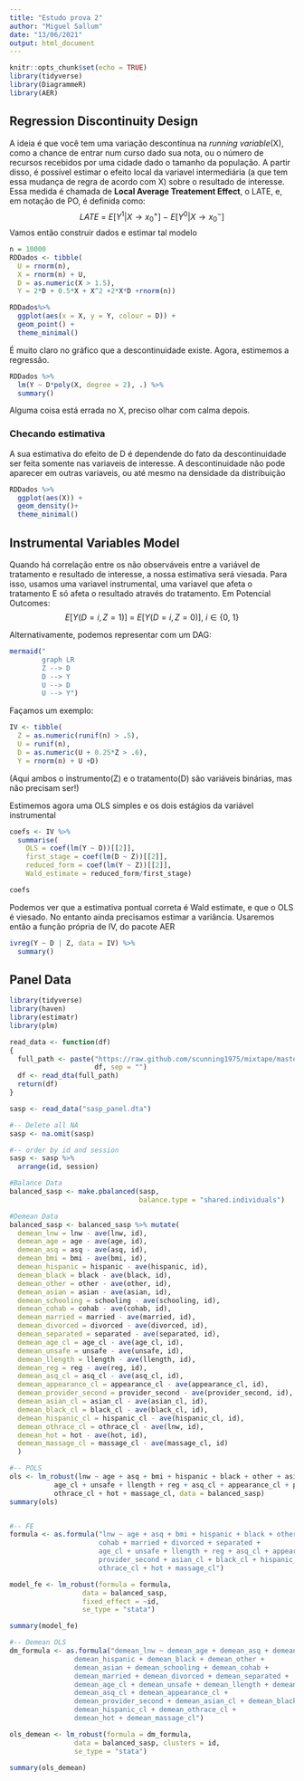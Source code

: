 ```yaml
---
title: "Estudo prova 2"
author: "Miguel Sallum"
date: "13/06/2021"
output: html_document
---
```


```r
knitr::opts_chunk$set(echo = TRUE)
library(tidyverse)
library(DiagrammeR)
library(AER)
```

## Regression Discontinuity Design

A ideia é que você tem uma variação descontínua na _running variable_(X), como a chance de entrar num curso dado sua nota, ou o número de recursos recebidos por uma cidade dado o tamanho da população. A partir disso, é possível estimar o efeito local da variavel intermediária (a que tem essa mudança de regra de acordo com X) sobre o resultado de interesse. Essa medida é chamada de **Local Average Treatement Effect**, o LATE, e, em notação de PO, é definida como:
$$
LATE\ =\ E[Y^1|X\rightarrow x_0^+]\ -\ E[Y^0|X\rightarrow x_0^-] 
$$
Vamos então construir dados e estimar tal modelo

```r
n = 10000
RDDados <- tibble(
  U = rnorm(n),
  X = rnorm(n) + U,
  D = as.numeric(X > 1.5),
  Y = 2*D + 0.5*X + X^2 +2*X*D +rnorm(n)) 

RDDados%>%
  ggplot(aes(x = X, y = Y, colour = D)) +
  geom_point() +
  theme_minimal()

```
É muito claro no gráfico que a descontinuidade existe. Agora, estimemos a regressão.
```r
RDDados %>%
  lm(Y ~ D*poly(X, degree = 2), .) %>%
  summary()

```
Alguma coisa está errada no X, preciso olhar com calma depois.

### Checando estimativa

A sua estimativa do efeito de D é dependende do fato da descontinuidade ser feita somente nas variaveis de interesse. A descontinuidade não pode aparecer em outras variaveis, ou até mesmo na densidade da distribuição

```r
RDDados %>%
  ggplot(aes(X)) +
  geom_density()+
  theme_minimal()
```

## Instrumental Variables Model

Quando há correlação entre os não observáveis entre a variável de tratamento e resultado de interesse, a nossa estimativa será viesada. Para isso, usamos uma variavel instrumental, uma variavel que afeta o tratamento E só afeta o resultado através do tratamento. Em Potencial Outcomes:
$$
E[Y(D=i, Z=1)]\ =\ E[Y(D=i, Z=0)],\ i \in\{0,\ 1\}
$$

Alternativamente, podemos representar com um DAG:
```r
mermaid("
        graph LR
        Z --> D
        D --> Y
        U --> D
        U --> Y")
```

Façamos um exemplo:
```r

IV <- tibble(
  Z = as.numeric(runif(n) > .5),
  U = runif(n),
  D = as.numeric(U + 0.25*Z > .6),
  Y = rnorm(n) + U +D)

```
(Aqui ambos o instrumento(Z) e o tratamento(D) são variáveis binárias, mas não precisam ser!)

Estimemos agora uma OLS simples e os dois estágios da variável instrumental
```r
coefs <- IV %>%
  summarise(
    OLS = coef(lm(Y ~ D))[[2]],
    first_stage = coef(lm(D ~ Z))[[2]],
    reduced_form = coef(lm(Y ~ Z))[[2]],
    Wald_estimate = reduced_form/first_stage)

coefs


```

Podemos ver que a estimativa pontual correta é Wald estimate, e que o OLS é viesado. No entanto ainda precisamos estimar a variância. Usaremos então a função própria de IV, do pacote AER

```r


ivreg(Y ~ D | Z, data = IV) %>%
  summary()

```

## Panel Data

```r
library(tidyverse)
library(haven)
library(estimatr)
library(plm)

read_data <- function(df)
{
  full_path <- paste("https://raw.github.com/scunning1975/mixtape/master/", 
                     df, sep = "")
  df <- read_dta(full_path)
  return(df)
}

sasp <- read_data("sasp_panel.dta")

#-- Delete all NA
sasp <- na.omit(sasp)

#-- order by id and session 
sasp <- sasp %>% 
  arrange(id, session)

#Balance Data
balanced_sasp <- make.pbalanced(sasp, 
                                balance.type = "shared.individuals")

#Demean Data
balanced_sasp <- balanced_sasp %>% mutate( 
  demean_lnw = lnw - ave(lnw, id),
  demean_age = age - ave(age, id),
  demean_asq = asq - ave(asq, id),
  demean_bmi = bmi - ave(bmi, id),
  demean_hispanic = hispanic - ave(hispanic, id),
  demean_black = black - ave(black, id),
  demean_other = other - ave(other, id),
  demean_asian = asian - ave(asian, id),
  demean_schooling = schooling - ave(schooling, id),
  demean_cohab = cohab - ave(cohab, id),
  demean_married = married - ave(married, id),
  demean_divorced = divorced - ave(divorced, id),
  demean_separated = separated - ave(separated, id),
  demean_age_cl = age_cl - ave(age_cl, id),
  demean_unsafe = unsafe - ave(unsafe, id),
  demean_llength = llength - ave(llength, id),
  demean_reg = reg - ave(reg, id),
  demean_asq_cl = asq_cl - ave(asq_cl, id),
  demean_appearance_cl = appearance_cl - ave(appearance_cl, id),
  demean_provider_second = provider_second - ave(provider_second, id),
  demean_asian_cl = asian_cl - ave(asian_cl, id),
  demean_black_cl = black_cl - ave(black_cl, id),
  demean_hispanic_cl = hispanic_cl - ave(hispanic_cl, id),
  demean_othrace_cl = othrace_cl - ave(lnw, id),
  demean_hot = hot - ave(hot, id),
  demean_massage_cl = massage_cl - ave(massage_cl, id)
  )

#-- POLS
ols <- lm_robust(lnw ~ age + asq + bmi + hispanic + black + other + asian + schooling + cohab + married + divorced + separated + 
           age_cl + unsafe + llength + reg + asq_cl + appearance_cl + provider_second + asian_cl + black_cl + hispanic_cl + 
           othrace_cl + hot + massage_cl, data = balanced_sasp)
summary(ols)


#-- FE
formula <- as.formula("lnw ~ age + asq + bmi + hispanic + black + other + asian + schooling + 
                      cohab + married + divorced + separated + 
                      age_cl + unsafe + llength + reg + asq_cl + appearance_cl + 
                      provider_second + asian_cl + black_cl + hispanic_cl + 
                      othrace_cl + hot + massage_cl")

model_fe <- lm_robust(formula = formula,
                  data = balanced_sasp, 
                  fixed_effect = ~id, 
                  se_type = "stata")

summary(model_fe)

#-- Demean OLS
dm_formula <- as.formula("demean_lnw ~ demean_age + demean_asq + demean_bmi + 
                demean_hispanic + demean_black + demean_other +
                demean_asian + demean_schooling + demean_cohab + 
                demean_married + demean_divorced + demean_separated +
                demean_age_cl + demean_unsafe + demean_llength + demean_reg + 
                demean_asq_cl + demean_appearance_cl + 
                demean_provider_second + demean_asian_cl + demean_black_cl + 
                demean_hispanic_cl + demean_othrace_cl +
                demean_hot + demean_massage_cl")

ols_demean <- lm_robust(formula = dm_formula, 
                data = balanced_sasp, clusters = id,
                se_type = "stata")

summary(ols_demean)
```